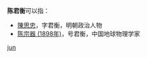 '''陈君衡'''可以指：
* [[陳思忠|陳思忠]]，字君衡，明朝政治人物
* [[陈宗器_(1898年)|陈宗器 (1898年)]]，号君衡，中国地球物理学家

{{disambig}}

[[Category:三字陈姓人名消歧义|jun]]